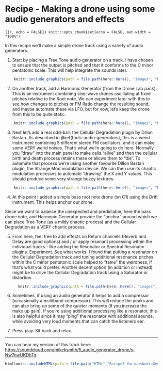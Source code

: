 # Recipe - Making a drone using some audio generators and effects {#recipe-audio-generator-drone}

```{{r, echo = FALSE}}
knitr::opts_chunk$set(echo = FALSE, out.width = "100%")
```

In this recipe we'll make a simple drone track using a variety of audio generators.

1.  Start by placing a Tree Tone audio generator on a track. I have chosen to ensure that the output is pitched and that it conforms to the C minor pentatonic scale. This will help integrate the sounds later.

```r
    knitr::include_graphics(path = file.path(here::here(), "images", "Recipe5_TreeTone.png"))
```

2.  On another track, add a Harmonic Generator (from the Drone Lab pack). This is an instrument combining sine-wave drones oscillating at fixed pitches relative to the Root note. We can experiment later with this to see how changes to pitches or FM Ratio change the resulting sound, and maybe automate these via LFO, but for now, let's keep the drone from this to be quite static.

```r
    knitr::include_graphics(path = file.path(here::here(), "images", "Recipe5_HarmonicGenerator.png"))
```

3.  Next let's add a real odd-ball: the Cellular Degradation plugin by Dillon Bastan. As described in \@ref(tools-audio-generators), this is a weird instrument combining 5 different stereo FM oscillators, and it can make some VERY weird noises. That's what we're going to do here. Normally you "draw" into the main panel to make cells "alive" and then the cellular birth and death process retains these or allows them to "die". To automate that process we're using another favourite Dillon Bastan plugin, the Strange Mod modulation device. We can then use its chaotic modulation processes to automate "drawing" the X and Y values. This should produce some very strange buzzy textures.

```r
    knitr::include_graphics(path = file.path(here::here(), "images", "Recipe5_CellularDegradation.png"))
```

4.  At this point I added a simple bass root note drone (on C1) using the Drift instrument. This helps anchor our drone.

Since we want to balance the unexpected and predictable, here the bass drone note, and Harmonic Generator provide the "anchor" around which we can place Tree Tone (as a mildy chaotic process) and the Cellular Degradation as a VERY chaotic process.

5.  From here, feel free to add effects on Return channels (Reverb and Delay are good options) and / or apply resonant processing within the individual tracks - like adding the Resonator or Spectral Resonator plugins. Experiment. See what works. I found that putting a resonator on the Cellular Degradation track and tuning additional resonance pitches within the C minor pentatonic scale helped to "tame" the weirdness, if that's what you'd prefer. Another decent option (in addition or instead) might be to drive the Cellular Degradation track using a Saturator or distortion.

```r
      knitr::include_graphics(path = file.path(here::here(), "images", "Recipe5_CellularDegradation_Resonator.png"))
```

6.  Sometimes, if using an audio generator it helps to add a compressor (occasionally a multiband compressor). This will reduce the peaks and can also bring up some of the quieter moments (if you increase the make up gain). If you're using additional processing like a resonator, this is also helpful since it may "ping" the resonator with additional sounds, while avoiding very loud moments that can catch the listeners ear.

7.  Press play. Sit back and relax.

------------------------------------------------------------------------

You can hear my version of this track here: [https://soundcloud.com/mikeksmith/5_audio_generator_drone/s-Nw7nwUKDhTg](https://soundcloud.com/mikeksmith/5_audio_generator_drone/s-Nw7nwUKDhTg?in=mikeksmith/sets/the-lazy-producer-recipes/s-PGMEWqfwKGz&si=14f7efead4c14501a4eac7ae8b892aed&utm_source=clipboard&utm_medium=text&utm_campaign=social_sharing){.uri}

```r
htmltools::includeHTML(path = file.path("HTML","Recipe5-VariousAudioGenerators.html"))
```
